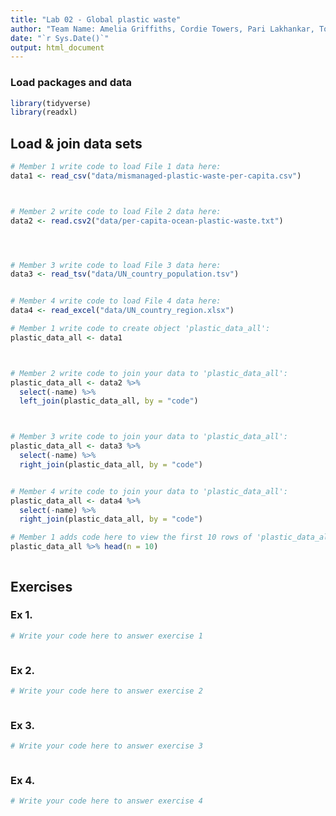 ```yaml
---
title: "Lab 02 - Global plastic waste"
author: "Team Name: Amelia Griffiths, Cordie Towers, Pari Lakhankar, Tosin Ademola and Grace Rieu-Clarke"
date: "`r Sys.Date()`"
output: html_document
---
```


### Load packages and data

```r
library(tidyverse)
library(readxl)
```


## Load & join data sets

```r
# Member 1 write code to load File 1 data here:
data1 <- read_csv("data/mismanaged-plastic-waste-per-capita.csv")



# Member 2 write code to load File 2 data here:
data2 <- read.csv2("data/per-capita-ocean-plastic-waste.txt")




# Member 3 write code to load File 3 data here:
data3 <- read_tsv("data/UN_country_population.tsv")


# Member 4 write code to load File 4 data here:
data4 <- read_excel("data/UN_country_region.xlsx")


```



```r
# Member 1 write code to create object 'plastic_data_all':
plastic_data_all <- data1



# Member 2 write code to join your data to 'plastic_data_all':
plastic_data_all <- data2 %>% 
  select(-name) %>% 
  left_join(plastic_data_all, by = "code")



# Member 3 write code to join your data to 'plastic_data_all':
plastic_data_all <- data3 %>%
  select(-name) %>%
  right_join(plastic_data_all, by = "code")


# Member 4 write code to join your data to 'plastic_data_all':
plastic_data_all <- data4 %>% 
  select(-name) %>%
  right_join(plastic_data_all, by = "code")


```


```r
# Member 1 adds code here to view the first 10 rows of 'plastic_data_all'
plastic_data_all %>% head(n = 10)



```



## Exercises

### Ex 1.

```r
# Write your code here to answer exercise 1



```



### Ex 2.

```r
# Write your code here to answer exercise 2



```


### Ex 3.

```r
# Write your code here to answer exercise 3



```


### Ex 4.

```r
# Write your code here to answer exercise 4



```
